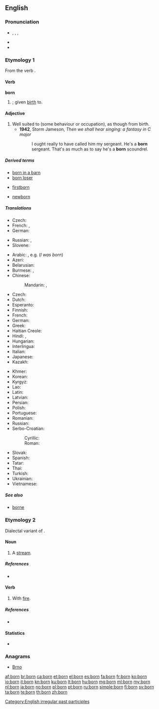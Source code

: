 {{also|Born|börn|børn}}
==English==
{{wikipedia}}

===Pronunciation===
* {{IPA|/ˈbɔː(r)n/}}, {{IPAchar|/bɔən/}}, {{IPAchar|/bɔəɹn/}}, {{SAMPA|/"bo:(r)n/}}
* {{audio|en-us-born.ogg|Audio (US)}}
* {{rhymes|ɔː(r)n}}

===Etymology 1===
From the verb {{term|bear|to bear}}.

====Verb====
'''born'''

# {{past participle of|bear|nodot=1}}; given [[birth]] to.

====Adjective====
{{en-adj|-}}

# Well suited to (some behaviour or occupation), as though from birth.
#* '''1942''', Storm Jameson, ''Then we shall hear singing: a fantasy in C major''
#*: I ought really to have called him my sergeant. He's a '''born''' sergeant. That's as much as to say he's a '''born''' scoundrel.

=====Derived terms=====
{{rel-top3|Terms derived from "born"}}
* [[born in a barn]]
* [[born loser]]
{{rel-mid3}}
* [[firstborn]]
{{rel-mid3}}
* [[newborn]]
{{rel-bottom}}

=====Translations=====
{{trans-top|given birth to}}
* Czech: {{t|cs|rozený}}
* French: {{t|fr|né|m}}, {{t+|fr|née|f}}
* German: {{t|de|geboren}}
{{trans-mid}}
* Russian: {{t|ru|рождённый|tr=roždjónnyj}}, {{t|ru|урождённый|tr=uroždjónnyj}} {{qualifier|rare}}
* Slovene: {{t|sl|rojen}}
{{trans-bottom}}

{{trans-top|translations for ''be born''}}
* Arabic: {{qualifier|passive forms of}} {{t|ar|ولد|tr=wálada|sc=Arab}}, e.g. {{t|ar|ولدت|tr=wulidtu|sc=Arab}} (''I was born'')
* Azeri: {{t|az|doğulmaq}}
* Belarusian: {{t|be|нарадзіцца|tr=naradzícca|sc=Cyrl}}
* Burmese: {{t|my|ဖွား|tr=hpwa:|sc=Mymr}}, {{t|my|မွေး|tr=mwei:|sc=Mymr}}
* Chinese:
*: Mandarin: {{t|zh|出生|tr=chūshēng|sc=Hani}}, {{t|zh|出世|tr=chūshì|sc=Hani}}
* Czech: {{t|cs|narodit se}}
* Dutch: {{t|nl|geboren worden}}
* Esperanto: {{t|eo|naskiĝi}}
* Finnish: {{t|fi|syntyä}}
* French: {{t+|fr|naître}}
* German: {{t|de|geboren werden}}
* Greek: {{t|el|γεννιέμαι|tr=genniemai}}
* Haitian Creole: {{tø|ht|fèt}}
* Hindi: {{t|hi|जन्म होना|tr=janma honā|sc=Deva}}, {{t|hi|पैदा होना|tr=paidā honā|sc=Deva}}
* Hungarian: {{t|hu|születik}}
* Interlingua: {{t|ia|nascer}}
* Italian: {{t|it|nascere}}
* Japanese: {{t|ja|生まれる|tr=うまれる, umareru|sc=Jpan}}
* Kazakh: {{t|kk|туу|sc=Cyrl}}
{{trans-mid}}
* Khmer: {{t|km|កើត|tr=kaət|sc=Khmr}}
* Korean: {{t|ko|태어나다|tr=tae-eonada|sc=Kore}}
* Kyrgyz: {{t|ky|чыгуу|tr=çıguu|sc=Cyrl}}
* Lao: {{t|lo|ເກີດ|tr=kəət|sc=Laoo}}
* Latin: {{t|la|nascor}}
* Latvian: {{t|lv|gimti}}
* Persian: {{t|fa|به دنیا آمدن|tr=be donyâ âmadan|sc=fa-Arab}}
* Polish: {{t|pl|urodzić się}}
* Portuguese: {{t|pt|nascer}}
* Romanian: {{t|ro|naște}}
* Russian: {{qualifier|be born}} {{t|ru|родиться|tr=rodít'sja|sc=Cyrl}}
* Serbo-Croatian:
*: Cyrillic: {{t|sh|родити|alt=родити се}}
*: Roman: {{t|sh|roditi|alt=roditi se}}
* Slovak: {{t|sk|narodiť se}}
* Spanish: {{t|es|nacer}}
* Tatar: {{t|tt|яралырга|tr=yaralırğa|sc=Cyrl}}
* Thai: {{t|th|เกิด|tr=gèrt|sc=Thai}}
* Turkish: {{t|tr|doğmak}}
* Ukrainian: {{t|uk|народитися|tr=narodýtysja|sc=Cyrl}}
* Vietnamese: {{t|vi|sinh}}
{{trans-bottom}}

=====See also=====
* [[borne]]

===Etymology 2===
Dialectal variant of {{term|burn}}.

====Noun====
{{en-noun}}

# {{Geordie}} {{alternative spelling of|burn}} A [[stream]].

=====References=====
* {{R:New Geordie Dictionary 1987}}

====Verb====
{{en-verb|borns|bornin|bornt|bornt}}

# {{Geordie}} {{alternative spelling of|burn}} With [[fire]].

=====References=====
* {{R:Dobson & Irwin Newcastle 1970}}

====Statistics====
* {{rank|William|remain|covered|717|born|somewhat|figure|goes}}

===Anagrams===
* [[Brno#English|Brno]]

[[Category:English irregular past participles]]

[[af:born]]
[[br:born]]
[[ca:born]]
[[et:born]]
[[el:born]]
[[es:born]]
[[fa:born]]
[[fr:born]]
[[ko:born]]
[[io:born]]
[[it:born]]
[[kn:born]]
[[ku:born]]
[[lt:born]]
[[hu:born]]
[[mg:born]]
[[ml:born]]
[[my:born]]
[[nl:born]]
[[ja:born]]
[[no:born]]
[[pl:born]]
[[pt:born]]
[[ru:born]]
[[simple:born]]
[[fi:born]]
[[sv:born]]
[[ta:born]]
[[te:born]]
[[th:born]]
[[zh:born]]
